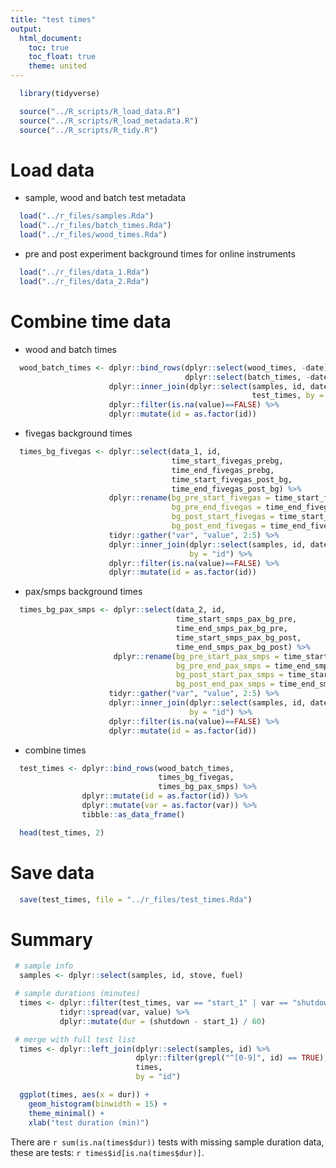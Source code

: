 ```yaml
---
title: "test times"
output:
  html_document:
    toc: true
    toc_float: true
    theme: united
---
```


```r
  library(tidyverse)
```

```r
  source("../R_scripts/R_load_data.R")
  source("../R_scripts/R_load_metadata.R")
  source("../R_scripts/R_tidy.R")
```

# Load data

* sample, wood and batch test metadata

```r
  load("../r_files/samples.Rda")
  load("../r_files/batch_times.Rda")
  load("../r_files/wood_times.Rda")
```

* pre and post experiment background times for online instruments

```r
  load("../r_files/data_1.Rda")
  load("../r_files/data_2.Rda")
```

# Combine time data

* wood and batch times

```r
  wood_batch_times <- dplyr::bind_rows(dplyr::select(wood_times, -date),
                                       dplyr::select(batch_times, -date)) %>%
                      dplyr::inner_join(dplyr::select(samples, id, date),
                                                      test_times, by = "id") %>%
                      dplyr::filter(is.na(value)==FALSE) %>%
                      dplyr::mutate(id = as.factor(id))
```

* fivegas background times

```r
  times_bg_fivegas <- dplyr::select(data_1, id, 
                                    time_start_fivegas_prebg,
                                    time_end_fivegas_prebg,
                                    time_start_fivegas_post_bg,
                                    time_end_fivegas_post_bg) %>%
                      dplyr::rename(bg_pre_start_fivegas = time_start_fivegas_prebg,
                                    bg_pre_end_fivegas = time_end_fivegas_prebg,
                                    bg_post_start_fivegas = time_start_fivegas_post_bg,
                                    bg_post_end_fivegas = time_end_fivegas_post_bg) %>%
                      tidyr::gather("var", "value", 2:5) %>%
                      dplyr::inner_join(dplyr::select(samples, id, date),
                                        by = "id") %>%
                      dplyr::filter(is.na(value)==FALSE) %>%
                      dplyr::mutate(id = as.factor(id))
```

* pax/smps background times

```r
  times_bg_pax_smps <- dplyr::select(data_2, id, 
                                     time_start_smps_pax_bg_pre,
                                     time_end_smps_pax_bg_pre,
                                     time_start_smps_pax_bg_post,
                                     time_end_smps_pax_bg_post) %>%
                       dplyr::rename(bg_pre_start_pax_smps = time_start_smps_pax_bg_pre,
                                     bg_pre_end_pax_smps = time_end_smps_pax_bg_pre,
                                     bg_post_start_pax_smps = time_start_smps_pax_bg_post,
                                     bg_post_end_pax_smps = time_end_smps_pax_bg_post) %>%
                      tidyr::gather("var", "value", 2:5) %>%
                      dplyr::inner_join(dplyr::select(samples, id, date),
                                        by = "id") %>%
                      dplyr::filter(is.na(value)==FALSE) %>%
                      dplyr::mutate(id = as.factor(id))
```

* combine times

```r
  test_times <- dplyr::bind_rows(wood_batch_times,
                                 times_bg_fivegas,
                                 times_bg_pax_smps) %>%
                dplyr::mutate(id = as.factor(id)) %>%
                dplyr::mutate(var = as.factor(var)) %>%
                tibble::as_data_frame()
```

```r
  head(test_times, 2)
```

# Save data

```r
  save(test_times, file = "../r_files/test_times.Rda")
```

# Summary

```r
 # sample info
  samples <- dplyr::select(samples, id, stove, fuel)
```

```r
 # sample durations (minutes)
  times <- dplyr::filter(test_times, var == "start_1" | var == "shutdown") %>%
           tidyr::spread(var, value) %>%
           dplyr::mutate(dur = (shutdown - start_1) / 60)
```

```r
 # merge with full test list
  times <- dplyr::left_join(dplyr::select(samples, id) %>%
                            dplyr::filter(grepl("^[0-9]", id) == TRUE), 
                            times,
                            by = "id")
```

```r
  ggplot(times, aes(x = dur)) +
    geom_histogram(binwidth = 15) +
    theme_minimal() +
    xlab("test duration (min)")
```

There are `r sum(is.na(times$dur))` tests with missing sample duration data, these are tests: `r times$id[is.na(times$dur)]`.
